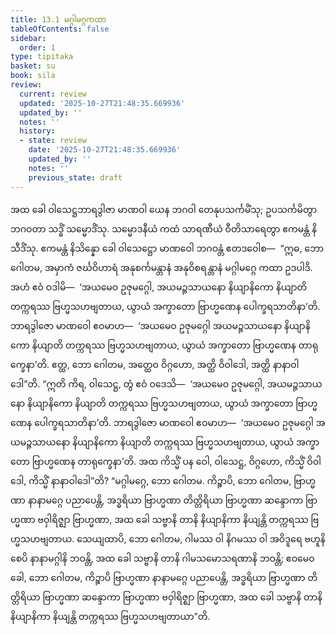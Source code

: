 ```yaml
---
title: 13.1 မဂ္ဂါမဂ္ဂကထာ
tableOfContents: false
sidebar:
  order: 1
type: tipitaka
basket: su
book: sila
review:
  current: review
  updated: '2025-10-27T21:48:35.669936'
  updated_by: ''
  notes: ''
  history:
  - state: review
    date: '2025-10-27T21:48:35.669936'
    updated_by: ''
    notes: ''
    previous_state: draft
---
```



<ReviewStatus review={frontmatter.review} showDetails={true} />

<HypothesisAnnotation frontmatter={frontmatter} />

<DynamicBreadcrumb />

<Division number="522" book="sila" e="ch" v="6" p="223">

<Paragraph number="894" book="sila">
အထ ခေါ ဝါသေဋ္ဌဘာရဒွါဇာ မာဏဝါ ယေန ဘဂဝါ တေနုပသင်္ကမိံသု; ဥပသင်္ကမိတွာ ဘဂဝတာ သဒ္ဓိံ သမ္မောဒိံသု. သမ္မောဒနီယံ ကထံ သာရဏီယံ ဝီတိသာရေတွာ ဧကမန္တံ နိသီဒိံသု. ဧကမန္တံ နိသိန္နော ခေါ ဝါသေဋ္ဌော မာဏဝေါ ဘဂဝန္တံ ဧတဒဝေါစ—  “ဣဓ, ဘော ဂေါတမ, အမှာကံ ဇင်္ဃဝိဟာရံ အနုစင်္ကမန္တာနံ အနုဝိစရန္တာနံ မဂ္ဂါမဂ္ဂေ ကထာ ဥဒပါဒိ. အဟံ ဧဝံ ဝဒါမိ—  ‘အယမေဝ ဥဇုမဂ္ဂေါ, အယမဉ္ဇသာယနော နိယျာနိကော နိယျာတိ တက္ကရဿ ဗြဟ္မသဟဗျတာယ, ယွာယံ အက္ခာတော ဗြာဟ္မဏေန ပေါက္ခရသာတိနာ’တိ. ဘာရဒွါဇော မာဏဝေါ ဧဝမာဟ—  ‘အယမေဝ ဥဇုမဂ္ဂေါ အယမဉ္ဇသာယနော နိယျာနိကော နိယျာတိ တက္ကရဿ ဗြဟ္မသဟဗျတာယ, ယွာယံ အက္ခာတော ဗြာဟ္မဏေန တာရုက္ခေနာ’တိ. ဧတ္ထ, ဘော ဂေါတမ, အတ္ထေဝ ဝိဂ္ဂဟော, အတ္ထိ ဝိဝါဒေါ, အတ္ထိ နာနာဝါဒေါ”တိ.
</Paragraph>

</Division>
<Division number="523" book="sila" e="ch" v="6" p="223">

<Paragraph number="895" book="sila">
“ဣတိ ကိရ, ဝါသေဋ္ဌ, တွံ ဧဝံ ဝဒေသိ—  ‘အယမေဝ ဥဇုမဂ္ဂေါ, အယမဉ္ဇသာယနော နိယျာနိကော နိယျာတိ တက္ကရဿ ဗြဟ္မသဟဗျတာယ, ယွာယံ အက္ခာတော ဗြာဟ္မဏေန ပေါက္ခရသာတိနာ’တိ. ဘာရဒွါဇော မာဏဝေါ ဧဝမာဟ—  ‘အယမေဝ ဥဇုမဂ္ဂေါ အယမဉ္ဇသာယနော နိယျာနိကော နိယျာတိ တက္ကရဿ ဗြဟ္မသဟဗျတာယ, ယွာယံ အက္ခာတော ဗြာဟ္မဏေန တာရုက္ခေနာ’တိ. အထ ကိသ္မိံ ပန ဝေါ, ဝါသေဋ္ဌ, ဝိဂ္ဂဟော, ကိသ္မိံ ဝိဝါဒေါ, ကိသ္မိံ နာနာဝါဒေါ”တိ?
</Paragraph>

</Division>
<Division number="524" book="sila" e="ch" v="6" p="223">

<Paragraph number="896" book="sila">
“မဂ္ဂါမဂ္ဂေ, ဘော ဂေါတမ. ကိဉ္စာပိ, ဘော ဂေါတမ, ဗြာဟ္မဏာ နာနာမဂ္ဂေ ပညာပေန္တိ, အဒ္ဓရိယာ ဗြာဟ္မဏာ တိတ္တိရိယာ ဗြာဟ္မဏာ ဆန္ဒောကာ ဗြာဟ္မဏာ ဗဝှါရိဇ္ဈာ ဗြာဟ္မဏာ, အထ ခေါ သဗ္ဗာနိ တာနိ နိယျာနိကာ နိယျန္တိ တက္ကရဿ ဗြဟ္မသဟဗျတာယ.
</Paragraph>

<Paragraph number="897" book="sila">
သေယျထာပိ, ဘော ဂေါတမ, ဂါမဿ ဝါ နိဂမဿ ဝါ အဝိဒူရေ ဗဟူနိ စေပိ နာနာမဂ္ဂါနိ ဘဝန္တိ, အထ ခေါ သဗ္ဗာနိ တာနိ ဂါမသမောသရဏာနိ ဘဝန္တိ; ဧဝမေဝ ခေါ, ဘော ဂေါတမ, ကိဉ္စာပိ ဗြာဟ္မဏာ နာနာမဂ္ဂေ ပညာပေန္တိ, အဒ္ဓရိယာ ဗြာဟ္မဏာ တိတ္တိရိယာ ဗြာဟ္မဏာ ဆန္ဒောကာ ဗြာဟ္မဏာ ဗဝှါရိဇ္ဈာ ဗြာဟ္မဏာ, အထ ခေါ သဗ္ဗာနိ တာနိ နိယျာနိကာ နိယျန္တိ တက္ကရဿ ဗြဟ္မသဟဗျတာယာ”တိ.
</Paragraph>
</Division>